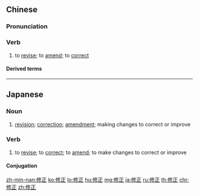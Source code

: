 ==Chinese==
{{zh-forms}}

===Pronunciation===
{{zh-pron
|m=xiūzhèng
|c=sau1 zing3
|mn=siu-chèng
|cat=v
}}

===Verb===
{{zh-verb}}

# to [[revise]]; to [[amend]]; to [[correct]]

====Derived terms====
{{zh-der|修正液}}

----

==Japanese==
{{ja-kanjitab|しゅう|せい|yomi=o}}

===Noun===
{{ja-noun|しゅうせい|hhira=しうせい}}

# [[revision]]; [[correction]]; [[amendment]]; making changes to correct or improve

===Verb===
{{ja-verb-suru|しゅうせい|hhira=しうせい}}

# to [[revise]]; to [[correct]]; to [[amend]]; to make changes to correct or improve

====Conjugation====
{{ja-suru|しゅうせい}}

[[zh-min-nan:修正]]
[[ko:修正]]
[[lo:修正]]
[[hu:修正]]
[[mg:修正]]
[[ja:修正]]
[[ru:修正]]
[[th:修正]]
[[chr:修正]]
[[zh:修正]]